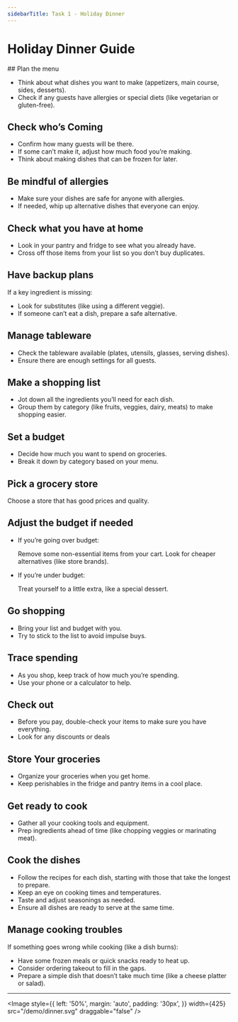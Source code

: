 ```yaml
---
sidebarTitle: Task 1 - Holiday Dinner
---
```




# Holiday Dinner Guide

<Steps>
## Plan the menu

*   Think about what dishes you want to make (appetizers, main course, sides,
    desserts).
*   Check if any guests have allergies or special diets (like vegetarian or
    gluten-free).


## Check who’s Coming

*   Confirm how many guests will be there.
*   If some can’t make it, adjust how much food you’re making.
*   Think about making dishes that can be frozen for later.


## Be mindful of allergies

*   Make sure your dishes are safe for anyone with allergies.
*   If needed, whip up alternative dishes that everyone can enjoy.


## Check what you have at home

*   Look in your pantry and fridge to see what you already have.
*   Cross off those items from your list so you don’t buy duplicates.


## Have backup plans

If a key ingredient is missing:
*   Look for substitutes (like using a different veggie).
*   If someone can’t eat a dish, prepare a safe alternative.


## Manage tableware

*   Check the tableware available (plates, utensils, glasses, serving dishes).
*   Ensure there are enough settings for all guests.


## Make a shopping list

*   Jot down all the ingredients you’ll need for each dish.
*   Group them by category (like fruits, veggies, dairy, meats) to make shopping
    easier.


## Set a budget

*   Decide how much you want to spend on groceries.
*   Break it down by category based on your menu.


## Pick a grocery store

Choose a store that has good prices and quality.


## Adjust the budget if needed

*   If you’re going over budget:

    Remove some non-essential items from your cart.
    Look for cheaper alternatives (like store brands).

*   If you’re under budget:

    Treat yourself to a little extra, like a special dessert.


## Go shopping

*   Bring your list and budget with you.
*   Try to stick to the list to avoid impulse buys.


## Trace spending

*   As you shop, keep track of how much you’re spending.
*   Use your phone or a calculator to help.


## Check out

*   Before you pay, double-check your items to make sure you have everything.
*   Look for any discounts or deals


## Store Your groceries

*   Organize your groceries when you get home.
*   Keep perishables in the fridge and pantry items in a cool place.


## Get ready to cook

*   Gather all your cooking tools and equipment.
*   Prep ingredients ahead of time (like chopping veggies or marinating meat).


## Cook the dishes

*   Follow the recipes for each dish, starting with those that take the longest
    to prepare.
*   Keep an eye on cooking times and temperatures.
*   Taste and adjust seasonings as needed.
*   Ensure all dishes are ready to serve at the same time.


## Manage cooking troubles

If something goes wrong while cooking (like a dish burns):
*   Have some frozen meals or quick snacks ready to heat up.
*   Consider ordering takeout to fill in the gaps.
*   Prepare a simple dish that doesn’t take much time (like a cheese platter or
    salad).
</Steps>

---

<Image
  style={{
    left: '50%',
    margin: 'auto',
    padding: '30px',
  }}
  width={425}
  src="/demo/dinner.svg"
  draggable="false"
/>
